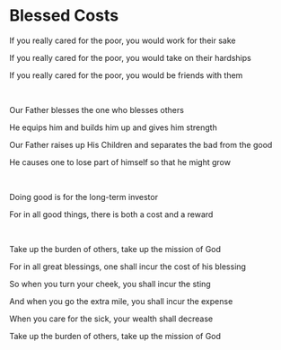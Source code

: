 # Blessed Costs

If you really cared for the poor, you would work for their sake

If you really cared for the poor, you would take on their hardships

If you really cared for the poor, you would be friends with them

<br />

Our Father blesses the one who blesses others

He equips him and builds him up and gives him strength

Our Father raises up His Children and separates the bad from the good

He causes one to lose part of himself so that he might grow

<br />

Doing good is for the long-term investor

For in all good things, there is both a cost and a reward

<br />

Take up the burden of others, take up the mission of God

For in all great blessings, one shall incur the cost of his blessing

So when you turn your cheek, you shall incur the sting

And when you go the extra mile, you shall incur the expense

When you care for the sick, your wealth shall decrease

Take up the burden of others, take up the mission of God
